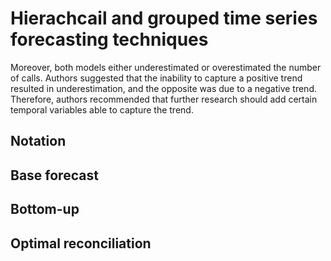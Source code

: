 # Hierachcail and grouped time series forecasting techniques {#htc}


Moreover, both models either underestimated or overestimated the number of calls. Authors suggested that the inability to capture a positive trend resulted in underestimation, and the opposite was due to a negative trend. Therefore, authors recommended that further research should add certain temporal variables able to capture the trend.

## Notation

## Base forecast

## Bottom-up

## Optimal reconciliation 